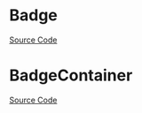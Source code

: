 
<Meta of={BadgeStories} />

# Badge

<Description of={Badge} />

[Source Code](https://github.com/Mezzanine-UI/mezzanine/blob/main/packages/react/src/Badge/Badge.tsx)

<ArgsTable of={Badge} />

# BadgeContainer

<Description of={BadgeContainer} />

[Source Code](https://github.com/Mezzanine-UI/mezzanine/blob/main/packages/react/src/BadgeContainer/BadgeContainer.tsx)

<ArgsTable of={BadgeContainer} />
